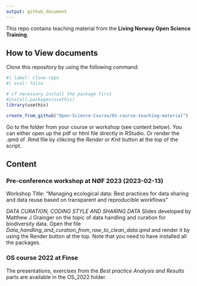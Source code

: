 ```yaml
---
output: github_document
---
```


This repo contains teaching material from the **Living Norway Open Science Training**.

## How to View documents

Clone this repository by using the following command:

```r
#| label: clone-repo
#| eval: false

# if necessary install the package first
#install.packages(usethis)
library(usethis)

create_from_github("Open-Science-Course/OS-course-teaching-material")

```


Go to the folder from your course or workshop (see content below).
You can either open up the pdf or html file directly in RStudio.
Or render the .qmd of .Rmd file by clikcing the *Render* or *Knit* button at the top of the script.


## Content

### Pre-conference workshop at NØF 2023 (2023-02-13)

Workshop Title: "Managing ecological data: Best practices for data sharing and data reuse based on transparent and reproducible workflows"

*DATA CURATION, CODING STYLE AND SHARING DATA*
Slides developed by Matthew J Grainger on the topic of data handling and curation for biodiversity data.
Open the file *Data_handling_and_curation_from_raw_to_clean_data.qmd* and render it by using the Render button at the top. Note that you need to have installed all the packages.


### OS course 2022 at Finse

The presentations, exercises from the *Best practice Analysis and Results* parts are available in the OS_2022 folder.


